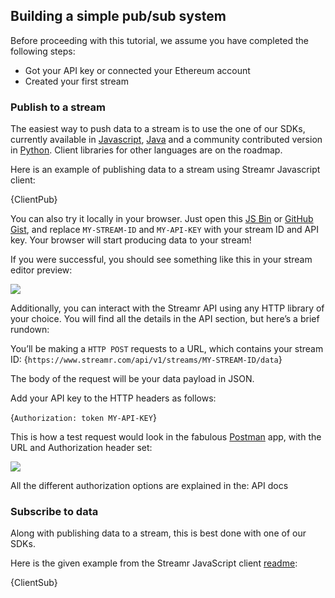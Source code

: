 





## Building a simple pub/sub system

Before proceeding with this tutorial, we assume you have completed the following steps:

- <Link to={links.newdocs.gettingStarted}>Got your API key or connected your Ethereum account</Link>
- <Link to={links.newdocs.streams}>Created your first stream</Link> 

### Publish to a stream
The easiest way to push data to a stream is to use the one of our <Link to={links.newdocs.SDKs}>SDKs</Link>, currently available in <a target="_blank" href="https://github.com/streamr-dev/streamr-client-javascript">Javascript</a>, <a target="_blank" href="https://github.com/streamr-dev/streamr-client-java">Java</a> and a community contributed version in <a target="_blank" href="https://github.com/streamr-dev/streamr-client-python">Python</a>. Client libraries for other languages are on the roadmap.

Here is an example of publishing data to a stream using Streamr Javascript client:

<CodeSnippet language='javascript' wrapLines showLineNumbers >{ClientPub}</CodeSnippet>

You can also try it locally in your browser. Just open this <a target="_blank" href="https://jsbin.com/xahoxut/edit?js,output">JS Bin</a> or <a target="_blank" href="https://gist.github.com/fonty1/f09aa09afcbae0bf5d7032163a466f76">GitHub Gist</a>, and replace `MY-STREAM-ID` and `MY-API-KEY` with your stream ID and API key. Your browser will start producing data to your stream!

If you were successful, you should see something like this in your stream editor preview:

<div className={cx(docsStyles.centered, tutorialStyles.streamPreview)}>
  <img src={StreamEditorPreview} />
</div>

Additionally, you can interact with the Streamr API using any HTTP library of your choice. You will find all the details in the <Link to={links.newdocs.api}>API section</Link>, but here’s a brief rundown:

You’ll be making a `HTTP POST` requests to a URL, which contains your stream ID:
<CodeSnippet language='json' wrapLines >{`https://www.streamr.com/api/v1/streams/MY-STREAM-ID/data`}</CodeSnippet>

The body of the request will be your data payload in JSON.

Add your API key to the HTTP headers as follows:

<CodeSnippet language='json' wrapLines >{`Authorization: token MY-API-KEY`}</CodeSnippet>

This is how a test request would look in the fabulous <a target="_blank" href="https://www.getpostman.com/">Postman</a> app, with the URL and Authorization header set:

<div className={docsStyles.centered}>
  <img src={Postman} />
</div>

All the different authorization options are explained in the: <Link to={links.newdocs.api}>API docs</Link>

### Subscribe to data

Along with publishing data to a stream, this is best done with one of our <Link to={links.newdocs.SDKs}>SDKs</Link>. 

Here is the given example from the Streamr JavaScript client <a target="_blank" href="https://github.com/streamr-dev/streamr-client-javascript">readme</a>:

<CodeSnippet language='javascript' wrapLines showLineNumbers >{ClientSub}</CodeSnippet> 
